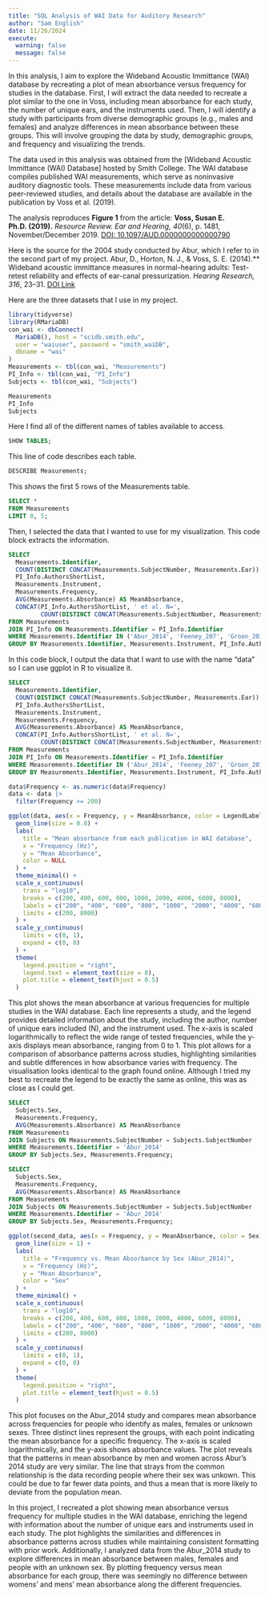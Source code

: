 ```yaml
---
title: "SQL Analysis of WAI Data for Auditory Research"
author: "Sam English"
date: 11/26/2024
execute: 
  warning: false
  message: false
---
```


In this analysis, I aim to explore the Wideband Acoustic Immittance (WAI) database by recreating a plot of mean absorbance versus frequency for studies in the database. First, I will extract the data needed to recreate a plot similar to the one in Voss, including mean absorbance for each study, the number of unique ears, and the instruments used. Then, I will identify a study with participants from diverse demographic groups (e.g., males and females) and analyze differences in mean absorbance between these groups. This will involve grouping the data by study, demographic groups, and frequency and visualizing the trends.

The data used in this analysis was obtained from the [Wideband Acoustic Immittance (WAI) Database] hosted by Smith College. The WAI database compiles published WAI measurements, which serve as noninvasive auditory diagnostic tools. These measurements include data from various peer-reviewed studies, and details about the database are available in the publication by Voss et al. (2019).

The analysis reproduces **Figure 1** from the article:
**Voss, Susan E. Ph.D. (2019).** *Resource Review.* *Ear and Hearing, 40*(6), p. 1481, November/December 2019.
[DOI: 10.1097/AUD.0000000000000790](https://doi.org/10.1097/AUD.0000000000000790)

Here is the source for the 2004 study conducted by Abur, which I refer to in the second part of my project.
Abur, D., Horton, N. J., & Voss, S. E. (2014).** Wideband acoustic immittance measures in normal-hearing adults: Test-retest reliability and effects of ear-canal pressurization. *Hearing Research, 316*, 23–31. [DOI Link](https://doi.org/10.1016/j.heares.2014.07.001)

Here are the three datasets that I use in my project. 
```r
library(tidyverse)
library(RMariaDB)
con_wai <- dbConnect(
  MariaDB(), host = "scidb.smith.edu",
  user = "waiuser", password = "smith_waiDB", 
  dbname = "wai"
)
Measurements <- tbl(con_wai, "Measurements")
PI_Info <- tbl(con_wai, "PI_Info")
Subjects <- tbl(con_wai, "Subjects")

Measurements
PI_Info
Subjects
```
Here I find all of the different names of tables available to access.  

```sql
SHOW TABLES;
```

This line of code describes each table.
```sql
DESCRIBE Measurements;
```
This shows the first 5 rows of the Measurements table.
```sql
SELECT *
FROM Measurements
LIMIT 0, 5;
```

Then, I selected the data that I wanted to use for my visualization. This code block extracts the information. 
```sql
SELECT 
  Measurements.Identifier,
  COUNT(DISTINCT CONCAT(Measurements.SubjectNumber, Measurements.Ear)) AS Unique_Ears,
  PI_Info.AuthorsShortList,
  Measurements.Instrument,
  Measurements.Frequency,
  AVG(Measurements.Absorbance) AS MeanAbsorbance,
  CONCAT(PI_Info.AuthorsShortList, ' et al. N=', 
         COUNT(DISTINCT CONCAT(Measurements.SubjectNumber, Measurements.Ear)), ', ', Measurements.Instrument) AS LegendLabel
FROM Measurements
JOIN PI_Info ON Measurements.Identifier = PI_Info.Identifier
WHERE Measurements.Identifier IN ('Abur_2014', 'Feeney_207', 'Groon_2015', 'Lewis_2015', 'Liu_2008', 'Rosowski_2012', 'Shahnaz_2006', 'Shaver_2013', 'Sun_2016', 'Voss_1994', 'Voss_2010', 'Werner_2010')
GROUP BY Measurements.Identifier, Measurements.Instrument, PI_Info.AuthorsShortList, Measurements.Frequency;
```

In this code block, I output the data that I want to use with the name "data" so I can use ggplot in R to visualize it.
```sql
SELECT 
  Measurements.Identifier,
  COUNT(DISTINCT CONCAT(Measurements.SubjectNumber, Measurements.Ear)) AS Unique_Ears,
  PI_Info.AuthorsShortList,
  Measurements.Instrument,
  Measurements.Frequency,
  AVG(Measurements.Absorbance) AS MeanAbsorbance,
  CONCAT(PI_Info.AuthorsShortList, ' et al. N=', 
         COUNT(DISTINCT CONCAT(Measurements.SubjectNumber, Measurements.Ear)), ', ', Measurements.Instrument) AS LegendLabel
FROM Measurements
JOIN PI_Info ON Measurements.Identifier = PI_Info.Identifier
WHERE Measurements.Identifier IN ('Abur_2014', 'Feeney_207', 'Groon_2015', 'Lewis_2015', 'Liu_2008', 'Rosowski_2012', 'Shahnaz_2006', 'Shaver_2013', 'Sun_2016', 'Voss_1994', 'Voss_2010', 'Werner_2010')
GROUP BY Measurements.Identifier, Measurements.Instrument, PI_Info.AuthorsShortList, Measurements.Frequency;
```


```r

data$Frequency <- as.numeric(data$Frequency)
data <- data |>
  filter(Frequency >= 200)

ggplot(data, aes(x = Frequency, y = MeanAbsorbance, color = LegendLabel)) +
  geom_line(size = 0.8) +
  labs(
    title = "Mean absorbance from each publication in WAI database",
    x = "Frequency (Hz)",
    y = "Mean Absorbance",
    color = NULL
  ) +
  theme_minimal() +
  scale_x_continuous(
    trans = "log10",
    breaks = c(200, 400, 600, 800, 1000, 2000, 4000, 6000, 8000),
    labels = c("200", "400", "600", "800", "1000", "2000", "4000", "6000", "8000"),
    limits = c(200, 8000)
  ) +
  scale_y_continuous(
    limits = c(0, 1),
    expand = c(0, 0)
  ) +
  theme(
    legend.position = "right",
    legend.text = element_text(size = 8), 
    plot.title = element_text(hjust = 0.5)
  )
```

This plot shows the mean absorbance at various frequencies for multiple studies in the WAI database. Each line represents a study, and the legend provides detailed information about the study, including the author, number of unique ears included (N), and the instrument used. The x-axis is scaled logarithmically to reflect the wide range of tested frequencies, while the y-axis displays mean absorbance, ranging from 0 to 1. This plot allows for a comparison of absorbance patterns across studies, highlighting similarities and subtle differences in how absorbance varies with frequency. The visualisation looks identical to the graph found online. Although I tried my best to recreate the legend to be exactly the same as online, this was as close as I could get. 

```sql
SELECT 
  Subjects.Sex, 
  Measurements.Frequency, 
  AVG(Measurements.Absorbance) AS MeanAbsorbance
FROM Measurements
JOIN Subjects ON Measurements.SubjectNumber = Subjects.SubjectNumber
WHERE Measurements.Identifier = 'Abur_2014'
GROUP BY Subjects.Sex, Measurements.Frequency;
```
```sql
SELECT 
  Subjects.Sex, 
  Measurements.Frequency, 
  AVG(Measurements.Absorbance) AS MeanAbsorbance
FROM Measurements
JOIN Subjects ON Measurements.SubjectNumber = Subjects.SubjectNumber
WHERE Measurements.Identifier = 'Abur_2014'
GROUP BY Subjects.Sex, Measurements.Frequency;
```

```r
ggplot(second_data, aes(x = Frequency, y = MeanAbsorbance, color = Sex)) +
  geom_line(size = 1) +
  labs(
    title = "Frequency vs. Mean Absorbance by Sex (Abur_2014)",
    x = "Frequency (Hz)",
    y = "Mean Absorbance",
    color = "Sex"
  ) +
  theme_minimal() +
  scale_x_continuous(
    trans = "log10",
    breaks = c(200, 400, 600, 800, 1000, 2000, 4000, 6000, 8000),
    labels = c("200", "400", "600", "800", "1000", "2000", "4000", "6000", "8000"),
    limits = c(200, 8000)
  ) +
  scale_y_continuous(
    limits = c(0, 1),
    expand = c(0, 0)
  ) +
  theme(
    legend.position = "right",
    plot.title = element_text(hjust = 0.5)
  )
```
This plot focuses on the Abur_2014 study and compares mean absorbance across frequencies for people who identify as males, females or unknown sexes. Three distinct lines represent the groups, with each point indicating the mean absorbance for a specific frequency. The x-axis is scaled logarithmically, and the y-axis shows absorbance values. The plot reveals that the patterns in mean absorbance by men and women across Abur's 2014 study are very similar. The line that strays from the common relationship is the data recording people where their sex was unkown. This could be due to far fewer data points, and thus a mean that is more likely to deviate from the population mean. 

In this project, I recreated a plot showing mean absorbance versus frequency for multiple studies in the WAI database, enriching the legend with information about the number of unique ears and instruments used in each study. The plot highlights the similarities and differences in absorbance patterns across studies while maintaining consistent formatting with prior work.
Additionally, I analyzed data from the Abur_2014 study to explore differences in mean absorbance between males, females and people with an unknown sex. By plotting frequency versus mean absorbance for each group, there was seemingly no difference between womens' and mens' mean absorbance along the different frequencies. 
